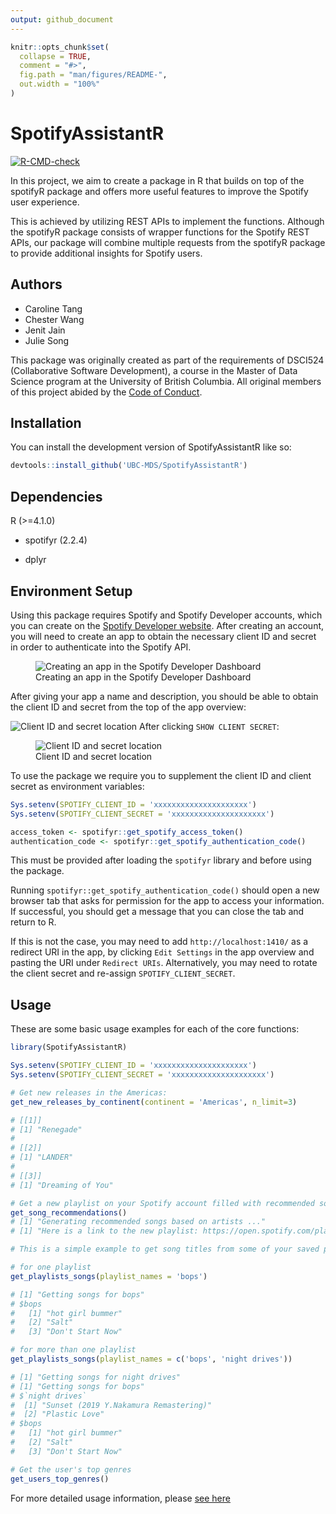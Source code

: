 ```yaml
---
output: github_document
---
```


<!-- README.md is generated from README.Rmd. Please edit that file -->

```r
knitr::opts_chunk$set(
  collapse = TRUE,
  comment = "#>",
  fig.path = "man/figures/README-",
  out.width = "100%"
)
```

# SpotifyAssistantR

<!-- badges: start -->
[![R-CMD-check](https://github.com/UBC-MDS/SpotifyAssistantR/actions/workflows/R-CMD-check.yaml/badge.svg)](https://github.com/UBC-MDS/SpotifyAssistantR/actions/workflows/R-CMD-check.yaml)
<!-- badges: end -->

In this project, we aim to create a package in R that builds on top of the spotifyR 
package and offers more useful features to improve the Spotify user experience. 

This is achieved by utilizing REST APIs to implement the functions. 
Although the spotifyR package consists of wrapper functions for the Spotify REST APIs, our package will combine multiple requests from the spotifyR package to provide additional insights for Spotify users.

## Authors
- Caroline Tang
- Chester Wang
- Jenit Jain
- Julie Song

This package was originally created as part of the requirements of DSCI524 (Collaborative Software Development), a course in the Master of Data Science program at the University of British Columbia. All original members of this project abided by the [Code of Conduct](CODE_OF_CONDUCT.md).

## Installation

You can install the development version of SpotifyAssistantR like so:

``` r
devtools::install_github('UBC-MDS/SpotifyAssistantR')
```

## Dependencies

R (>=4.1.0)

  - spotifyr (2.2.4)
  
  - dplyr

## Environment Setup

Using this package requires Spotify and Spotify Developer accounts, which you can create on the
[Spotify Developer website](https://developer.spotify.com/dashboard/login). After 
creating an account, you will need to create an app to obtain the necessary client ID and secret
in order to authenticate into the Spotify API.

![Creating an app in the Spotify Developer Dashboard](man/figures/dashboard-create-app.jpg)

After giving your app a name and description, you should be able to obtain the client
ID and secret from the top of the app overview:

![Client ID and secret location](man/figures/finding-client-secret.jpg)
After clicking `SHOW CLIENT SECRET`:

![Client ID and secret location](man/figures/unhidden-client-secret.jpg)

To use the package we require you to supplement the client ID and client secret 
as environment variables:

```r
Sys.setenv(SPOTIFY_CLIENT_ID = 'xxxxxxxxxxxxxxxxxxxxx')
Sys.setenv(SPOTIFY_CLIENT_SECRET = 'xxxxxxxxxxxxxxxxxxxxx')

access_token <- spotifyr::get_spotify_access_token()
authentication_code <- spotifyr::get_spotify_authentication_code()
```
This must be provided after loading the `spotifyr` library and before using the package.

Running `spotifyr::get_spotify_authentication_code()` should open a new browser tab
that asks for permission for the app to access your information. If successful, you
should get a message that you can close the tab and return to R. 

If this is not the case, you may need to add `http://localhost:1410/` as a 
redirect URI in the app, by clicking `Edit Settings` in the app overview and 
pasting the URI under `Redirect URIs`. Alternatively, you may need to rotate the
client secret and re-assign `SPOTIFY_CLIENT_SECRET`.

## Usage

These are some basic usage examples for each of the core functions:

```r
library(SpotifyAssistantR)

Sys.setenv(SPOTIFY_CLIENT_ID = 'xxxxxxxxxxxxxxxxxxxxx')
Sys.setenv(SPOTIFY_CLIENT_SECRET = 'xxxxxxxxxxxxxxxxxxxxx')

# Get new releases in the Americas:
get_new_releases_by_continent(continent = 'Americas', n_limit=3)

# [[1]]
# [1] "Renegade"
# 
# [[2]]
# [1] "LANDER"
# 
# [[3]]
# [1] "Dreaming of You"

# Get a new playlist on your Spotify account filled with recommended songs based on your top artists:
get_song_recommendations()
# [1] "Generating recommended songs based on artists ..."
# [1] "Here is a link to the new playlist: https://open.spotify.com/playlist/2CB2JEtHcraGS0GeEkzEUW"

# This is a simple example to get song titles from some of your saved playlists:

# for one playlist
get_playlists_songs(playlist_names = 'bops')

# [1] "Getting songs for bops"
# $bops
#   [1] "hot girl bummer"                                          
#   [2] "Salt"                                                     
#   [3] "Don't Start Now"  

# for more than one playlist
get_playlists_songs(playlist_names = c('bops', 'night drives'))

# [1] "Getting songs for night drives"
# [1] "Getting songs for bops"
# $`night drives`
#  [1] "Sunset (2019 Y.Nakamura Remastering)"               
#  [2] "Plastic Love"
# $bops
#   [1] "hot girl bummer"                                          
#   [2] "Salt"                                                     
#   [3] "Don't Start Now"

# Get the user's top genres
get_users_top_genres()
```
For more detailed usage information, please [see here](https://ubc-mds.github.io/SpotifyAssistantR/articles/my-vignette.html)
